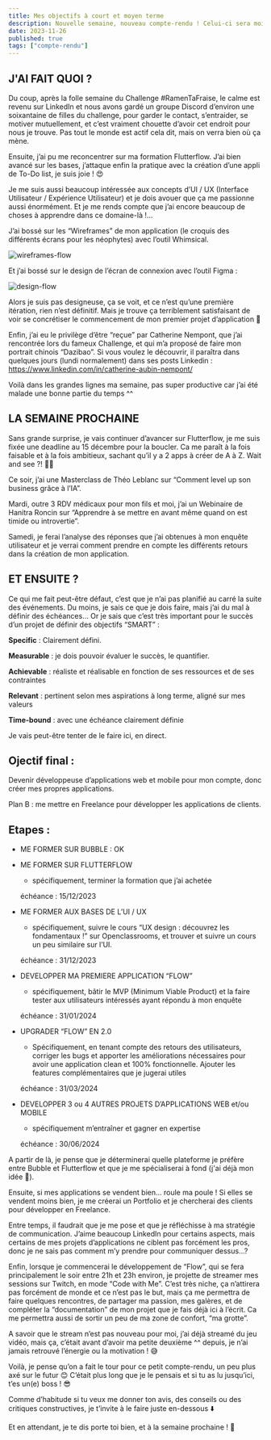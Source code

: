 ```yaml
---
title: Mes objectifs à court et moyen terme
description: Nouvelle semaine, nouveau compte-rendu ! Celui-ci sera moins long que la semaine dernière puisque la dernière fois je vous ai présenté 1 mois d’avancée.
date: 2023-11-26
published: true
tags: ["compte-rendu"]
---
```


## J'AI FAIT QUOI ?

Du coup, après la folle semaine du Challenge #RamenTaFraise, le calme est revenu sur LinkedIn et nous avons gardé un groupe Discord d’environ une soixantaine de filles du challenge, pour garder le contact, s’entraider, se motiver mutuellement, et c’est vraiment chouette d’avoir cet endroit pour nous je trouve. Pas tout le monde est actif cela dit, mais on verra bien où ça mène.

Ensuite, j’ai pu me reconcentrer sur ma formation Flutterflow. J’ai bien avancé sur les bases, j’attaque enfin la pratique avec la création d’une appli de To-Do list, je suis joie ! 😍

Je me suis aussi beaucoup intéressée aux concepts d’UI / UX (Interface Utilisateur / Expérience Utilisateur) et je dois avouer que ça me passionne aussi énormément. Et je me rends compte que j’ai encore beaucoup de choses à apprendre dans ce domaine-là !…

J’ai bossé sur les “Wireframes” de mon application (le croquis des différents écrans pour les néophytes) avec l’outil Whimsical.

![wireframes-flow](../img/wireframes-flow.png)

Et j’ai bossé sur le design de l’écran de connexion avec l’outil Figma :

![design-flow](../img/design-flow-1.png)

Alors je suis pas designeuse, ça se voit, et ce n’est qu’une première itération, rien n’est définitif. Mais je trouve ça terriblement satisfaisant de voir se concrétiser le commencement de mon premier projet d’application 🤩

Enfin, j’ai eu le privilège d’être “reçue” par Catherine Nempont, que j’ai rencontrée lors du fameux Challenge, et qui m’a proposé de faire mon portrait chinois “Dazibao”. Si vous voulez le découvrir, il paraîtra dans quelques jours (lundi normalement) dans ses posts Linkedin : https://www.linkedin.com/in/catherine-aubin-nempont/

Voilà dans les grandes lignes ma semaine, pas super productive car j’ai été malade une bonne partie du temps ^^

## LA SEMAINE PROCHAINE

Sans grande surprise, je vais continuer d’avancer sur Flutterflow, je me suis fixée une deadline au 15 décembre pour la boucler. Ca me paraît à la fois faisable et à la fois ambitieux, sachant qu’il y a 2 apps à créer de A à Z. Wait and see ?! 🤷‍♀️

Ce soir, j’ai une Masterclass de Théo Leblanc sur “Comment level up son business grâce à l’IA”.

Mardi, outre 3 RDV médicaux pour mon fils et moi, j’ai un Webinaire de Hanitra Roncin sur “Apprendre à se mettre en avant même quand on est timide ou introvertie”.

Samedi, je ferai l’analyse des réponses que j’ai obtenues à mon enquête utilisateur et je verrai comment prendre en compte les différents retours dans la création de mon application.

## ET ENSUITE ?

Ce qui me fait peut-être défaut, c’est que je n’ai pas planifié au carré la suite des événements. Du moins, je sais ce que je dois faire, mais j’ai du mal à définir des échéances… Or je sais que c’est très important pour le succès d’un projet de définir des objectifs “SMART” :

**Specific** : Clairement défini.

**Measurable** : je dois pouvoir évaluer le succès, le quantifier.

**Achievable** : réaliste et réalisable en fonction de ses ressources et de ses contraintes

**Relevant** : pertinent selon mes aspirations à long terme, aligné sur mes valeurs

**Time-bound** : avec une échéance clairement définie

Je vais peut-être tenter de le faire ici, en direct.

## Ojectif final :

Devenir développeuse d’applications web et mobile pour mon compte, donc créer mes propres applications.

Plan B : me mettre en Freelance pour développer les applications de clients.

## Etapes :

- ME FORMER SUR BUBBLE : OK

- ME FORMER SUR FLUTTERFLOW

  - spécifiquement, terminer la formation que j’ai achetée

  échéance : 15/12/2023

- ME FORMER AUX BASES DE L’UI / UX

  - spécifiquement, suivre le cours “UX design : découvrez les fondamentaux !” sur Openclassrooms, et trouver et suivre un cours un peu similaire sur l’UI.

  échéance : 31/12/2023

- DEVELOPPER MA PREMIERE APPLICATION “FLOW”

  - spécifiquement, bâtir le MVP (Minimum Viable Product) et la faire tester aux utilisateurs intéressés ayant répondu à mon enquête

  échéance : 31/01/2024

- UPGRADER “FLOW” EN 2.0

  - Spécifiquement, en tenant compte des retours des utilisateurs, corriger les bugs et apporter les améliorations nécessaires pour avoir une application clean et 100% fonctionnelle. Ajouter les features complémentaires que je jugerai utiles

  échéance : 31/03/2024

- DEVELOPPER 3 ou 4 AUTRES PROJETS D’APPLICATIONS WEB et/ou MOBILE

  - spécifiquement m’entraîner et gagner en expertise

  échéance : 30/06/2024

A partir de là, je pense que je déterminerai quelle plateforme je préfère entre Bubble et Flutterflow et que je me spécialiserai à fond (j'ai déjà mon idée 🤭).

Ensuite, si mes applications se vendent bien… roule ma poule ! Si elles se vendent moins bien, je me créerai un Portfolio et je chercherai des clients pour développer en Freelance.

Entre temps, il faudrait que je me pose et que je réfléchisse à ma stratégie de communication. J’aime beaucoup LinkedIn pour certains aspects, mais certains de mes projets d’applications ne ciblent pas forcément les pros, donc je ne sais pas comment m’y prendre pour communiquer dessus…?

Enfin, lorsque je commencerai le développement de “Flow”, qui se fera principalement le soir entre 21h et 23h environ, je projette de streamer mes sessions sur Twitch, en mode “Code with Me”. C’est très niche, ça n’attirera pas forcément de monde et ce n’est pas le but, mais ça me permettra de faire quelques rencontres, de partager ma passion, mes galères, et de compléter la “documentation” de mon projet que je fais déjà ici à l’écrit. Ca me permettra aussi de sortir un peu de ma zone de confort, “ma grotte”.

A savoir que le stream n’est pas nouveau pour moi, j’ai déjà streamé du jeu vidéo, mais ça, c’était avant d’avoir ma petite deuxième ^^ depuis, je n’ai jamais retrouvé l’énergie ou la motivation ! 😅

Voilà, je pense qu’on a fait le tour pour ce petit compte-rendu, un peu plus axé sur le futur 😊 C’était plus long que je le pensais et si tu as lu jusqu’ici, t’es un(e) boss ! 😎

Comme d’habitude si tu veux me donner ton avis, des conseils ou des critiques constructives, je t’invite à le faire juste en-dessous ⬇️

Et en attendant, je te dis porte toi bien, et à la semaine prochaine ! 💫
